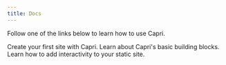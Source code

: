 ```yaml
---
title: Docs
---
```


Follow one of the links below to learn how to use Capri.

<TwoCols>
  <Card link="/docs/getting-started" title="Getting started">
    Create your first site with Capri.
  </Card>
  <Card link="/docs/project-structure" title="Project structure">
    Learn about Capri's basic building blocks.
  </Card>
  <Card link="/docs/partial-hydration" title="Partial hydration">
    Learn how to add interactivity to your static site.
  </Card>
</TwoCols>
